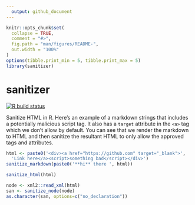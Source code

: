 ```yaml
---
  output: github_document
---
```


<!-- README.md is generated from README.Rmd. Please edit that file -->

```r
knitr::opts_chunk$set(
  collapse = TRUE,
  comment = "#>",
  fig.path = "man/figures/README-",
  out.width = "100%"
)
options(tibble.print_min = 5, tibble.print_max = 5)
library(sanitizer)
```

# sanitizer

<!-- badges: start -->
[![R build status](https://github.com/trestletech/sanitizer/workflows/R-CMD-check/badge.svg)](https://github.com/trestletech/sanitizer/actions)
<!-- badges: end -->

Sanitize HTML in R. Here's an example of a markdown strings that includes a potentially malicious script tag. It also has a `target` attribute in the `<a>` tag which we don't allow by default. You can see that we render the markdown to HTML and then sanitize the resultant HTML to only allow the approved tags and attributes.

```r
html <- paste0('<div><a href="https://github.com" target="_blank">',
  'Link here</a><script>something bad</script></div>')
sanitize_markdown(paste0('**hi** there ', html))
```

```r
sanitize_html(html)
```

```r
node <- xml2::read_xml(html)
san <- sanitize_node(node)
as.character(san, options=c("no_declaration"))
```
